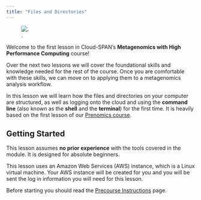 ```yaml
---
title: "Files and Directories"
---
```

<!-- Below: in inserting figure, we need a title even if empty [.] for the figure to be centred -->
![.](/images/xkcd-comic-file-names.png){fig-alt="A comic figure is looking over the shoulder of another and is shocked by a list of files with names like 'Untitled 138 copy.docx' and 'Untitled 243.doc'. Caption: 'Protip: Never look in someone else's documents folder'."}

Welcome to the first lesson in Cloud-SPAN’s **Metagenomics with High Performance Computing** course!

Over the next two lessons we will cover the foundational skills and knowledge needed for the rest of the course. Once you are comfortable with these skills, we can move on to applying them to a metagenomics analysis workflow.

In this lesson we will learn how the files and directories on your computer are structured, as well as logging onto the cloud and using the **command line** (also known as the **shell** and the **terminal**) for the first time. It is heavily based on the first lesson of our [Prenomics course](https://cloud-span.github.io/prenomics00-intro/).

:::{.callout-note}
## Getting Started
This lesson assumes **no prior experience** with the tools covered in the module. It is designed for absolute beginners.

This lesson uses an Amazon Web Services (AWS) instance, which is a Linux virtual machine. Your AWS instance will be created for you and you will be sent the log in information you will need for this lesson.
 
Before starting you should read the [Precourse Instructions](/docs/miscellanea/precourse-instructions.qmd) page. 
:::
